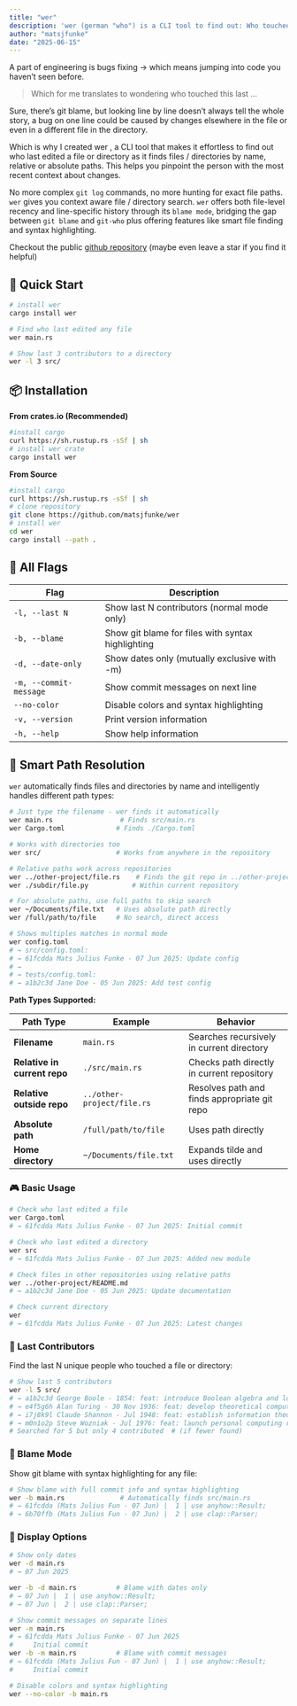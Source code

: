 ```yaml
---
title: "wer"
description: 'wer (german "who") is a CLI tool to find out: Who touched this last?!'
author: "matsjfunke"
date: "2025-06-15"
---
```


A part of engineering is bugs fixing → which means jumping into code you haven’t seen before.

> Which for me translates to wondering who touched this last ...

Sure, there’s git blame, but looking line by line doesn’t always tell the whole story, a bug on one line could be caused by changes elsewhere in the file or even in a different file in the directory.

Which is why I created wer , a CLI tool that makes it effortless to find out who last edited a file or directory as it finds files / directories by name, relative or absolute paths.
This helps you pinpoint the person with the most recent context about changes.

No more complex `git log` commands, no more hunting for exact file paths. `wer` gives you context aware file / directory search.
`wer` offers both file-level recency and line-specific history through its `blame mode`, bridging the gap between `git blame` and `git-who` plus offering features like smart file finding and syntax highlighting.

Checkout the public [github repository](https://github.com/matsjfunke/wer) (maybe even leave a star if you find it helpful)

## 🚀 Quick Start

```bash
# install wer
cargo install wer

# Find who last edited any file
wer main.rs

# Show last 3 contributors to a directory
wer -l 3 src/
```

## 📦 Installation

**From crates.io (Recommended)**

```bash
#install cargo
curl https://sh.rustup.rs -sSf | sh
# install wer crate
cargo install wer
```

**From Source**

```bash
#install cargo
curl https://sh.rustup.rs -sSf | sh
# clone repository
git clone https://github.com/matsjfunke/wer
# install wer
cd wer
cargo install --path .
```

## 🏁 All Flags

| Flag                   | Description                                       |
| ---------------------- | ------------------------------------------------- |
| `-l, --last N`         | Show last N contributors (normal mode only)       |
| `-b, --blame`          | Show git blame for files with syntax highlighting |
| `-d, --date-only`      | Show dates only (mutually exclusive with -m)      |
| `-m, --commit-message` | Show commit messages on next line                 |
| `--no-color`           | Disable colors and syntax highlighting            |
| `-v, --version`        | Print version information                         |
| `-h, --help`           | Show help information                             |

## 🧐 Smart Path Resolution

`wer` automatically finds files and directories by name and intelligently handles different path types:

```bash
# Just type the filename - wer finds it automatically
wer main.rs                 # Finds src/main.rs
wer Cargo.toml             # Finds ./Cargo.toml

# Works with directories too
wer src/                   # Works from anywhere in the repository

# Relative paths work across repositories
wer ../other-project/file.rs    # Finds the git repo in ../other-project/
wer ./subdir/file.py           # Within current repository

# For absolute paths, use full paths to skip search
wer ~/Documents/file.txt   # Uses absolute path directly
wer /full/path/to/file     # No search, direct access

# Shows multiples matches in normal mode
wer config.toml
# → src/config.toml:
# → 61fcdda Mats Julius Funke - 07 Jun 2025: Update config
# →
# → tests/config.toml:
# → a1b2c3d Jane Doe - 05 Jun 2025: Add test config
```

**Path Types Supported:**

| Path Type                    | Example                    | Behavior                                     |
| ---------------------------- | -------------------------- | -------------------------------------------- |
| **Filename**                 | `main.rs`                  | Searches recursively in current directory    |
| **Relative in current repo** | `./src/main.rs`            | Checks path directly in current repository   |
| **Relative outside repo**    | `../other-project/file.rs` | Resolves path and finds appropriate git repo |
| **Absolute path**            | `/full/path/to/file`       | Uses path directly                           |
| **Home directory**           | `~/Documents/file.txt`     | Expands tilde and uses directly              |

### 🎮 Basic Usage

```bash
# Check who last edited a file
wer Cargo.toml
# → 61fcdda Mats Julius Funke - 07 Jun 2025: Initial commit

# Check who last edited a directory
wer src
# → 61fcdda Mats Julius Funke - 07 Jun 2025: Added new module

# Check files in other repositories using relative paths
wer ../other-project/README.md
# → a1b2c3d Jane Doe - 05 Jun 2025: Update documentation

# Check current directory
wer
# → 61fcdda Mats Julius Funke - 07 Jun 2025: Latest changes
```

### 👥 Last Contributors

Find the last N unique people who touched a file or directory:

```bash
# Show last 5 contributors
wer -l 5 src/
# → a1b2c3d George Boole - 1854: feat: introduce Boolean algebra and logical foundations
# → e4f5g6h Alan Turing - 30 Nov 1936: feat: develop theoretical computing foundations
# → i7j8k9l Claude Shannon - Jul 1948: feat: establish information theory and digital communication
# → m0n1o2p Steve Wozniak - Jul 1976: feat: launch personal computing revolution
# Searched for 5 but only 4 contributed  # (if fewer found)
```

### 🫵 Blame Mode

Show git blame with syntax highlighting for any file:

```bash
# Show blame with full commit info and syntax highlighting
wer -b main.rs              # Automatically finds src/main.rs
# → 61fcdda (Mats Julius Fun - 07 Jun) |  1 | use anyhow::Result;
# → 6b70ffb (Mats Julius Fun - 07 Jun) |  2 | use clap::Parser;
```

### 🎨 Display Options

```bash
# Show only dates
wer -d main.rs
# → 07 Jun 2025

wer -b -d main.rs          # Blame with dates only
# → 07 Jun |  1 | use anyhow::Result;
# → 07 Jun |  2 | use clap::Parser;

# Show commit messages on separate lines
wer -m main.rs
# → 61fcdda Mats Julius Funke - 07 Jun 2025
#     Initial commit
wer -b -m main.rs          # Blame with commit messages
# → 61fcdda (Mats Julius Fun - 07 Jun) |  1 | use anyhow::Result;
#     Initial commit

# Disable colors and syntax highlighting
wer --no-color -b main.rs
```
